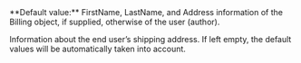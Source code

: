   

  

  

  
<ParamField body="Shipping" type="object" >   
**Default value:** FirstName, LastName, and Address information of the Billing object, if supplied, otherwise of the user (author).

Information about the end user’s shipping address. If left empty, the default values will be automatically taken into account.   

<Expandable title="properties">  
<FirstName />  
  
<LastName />  
  
<Address1 />  
  

</Expandable> 
</ParamField>